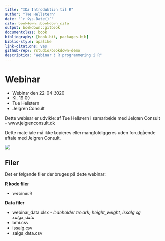 ```yaml
--- 
title: "IDA Introduktion til R"
author: "Tue Hellstern"
date: "`r Sys.Date()`"
site: bookdown::bookdown_site
output: bookdown::gitbook
documentclass: book
bibliography: [book.bib, packages.bib]
biblio-style: apalike
link-citations: yes
github-repo: rstudio/bookdown-demo
description: "Webinar i R programmering i R"
---
```


# Webinar

* Webinar den 22-04-2020
* Kl. 19:00
* Tue Hellstern
* Jelgren Consult

Dette webinar er udviklet af Tue Hellstern i samarbejde med Jelgren Consult - www.jelgrenconsult.dk

Dette materiale må ikke kopieres eller mangfoldiggøres uden forudgående aftale med Jelgren Consult.

![](img/jelgreen.png)


## Filer
Det er følgende filer der bruges på dette webinar:

**R kode filer**

* webinar.R


**Data filer**

* webinar_data.xlsx - *Indeholder tre ark;  height_weight, issalg og salgs_data*
* bmi.csv
* issalg.csv
* salgs_data.csv